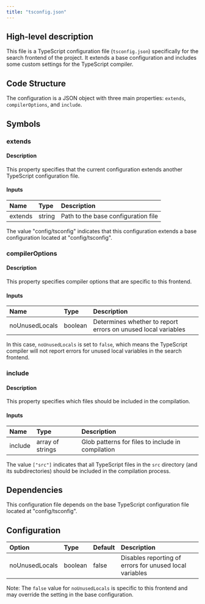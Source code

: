 ```yaml
---
title: "tsconfig.json"
---
```


## High-level description
This file is a TypeScript configuration file (`tsconfig.json`) specifically for the search frontend of the project. It extends a base configuration and includes some custom settings for the TypeScript compiler.

## Code Structure
The configuration is a JSON object with three main properties: `extends`, `compilerOptions`, and `include`.

## Symbols

### extends
#### Description
This property specifies that the current configuration extends another TypeScript configuration file.

#### Inputs
| Name | Type | Description |
|:-----|:-----|:------------|
| extends | string | Path to the base configuration file |

The value "config/tsconfig" indicates that this configuration extends a base configuration located at "config/tsconfig".

### compilerOptions
#### Description
This property specifies compiler options that are specific to this frontend.

#### Inputs
| Name | Type | Description |
|:-----|:-----|:------------|
| noUnusedLocals | boolean | Determines whether to report errors on unused local variables |

In this case, `noUnusedLocals` is set to `false`, which means the TypeScript compiler will not report errors for unused local variables in the search frontend.

### include
#### Description
This property specifies which files should be included in the compilation.

#### Inputs
| Name | Type | Description |
|:-----|:-----|:------------|
| include | array of strings | Glob patterns for files to include in compilation |

The value `["src"]` indicates that all TypeScript files in the `src` directory (and its subdirectories) should be included in the compilation process.

## Dependencies
This configuration file depends on the base TypeScript configuration file located at "config/tsconfig".

## Configuration
| Option | Type | Default | Description |
|:-------|:-----|:--------|:------------|
| noUnusedLocals | boolean | false | Disables reporting of errors for unused local variables |

Note: The `false` value for `noUnusedLocals` is specific to this frontend and may override the setting in the base configuration.